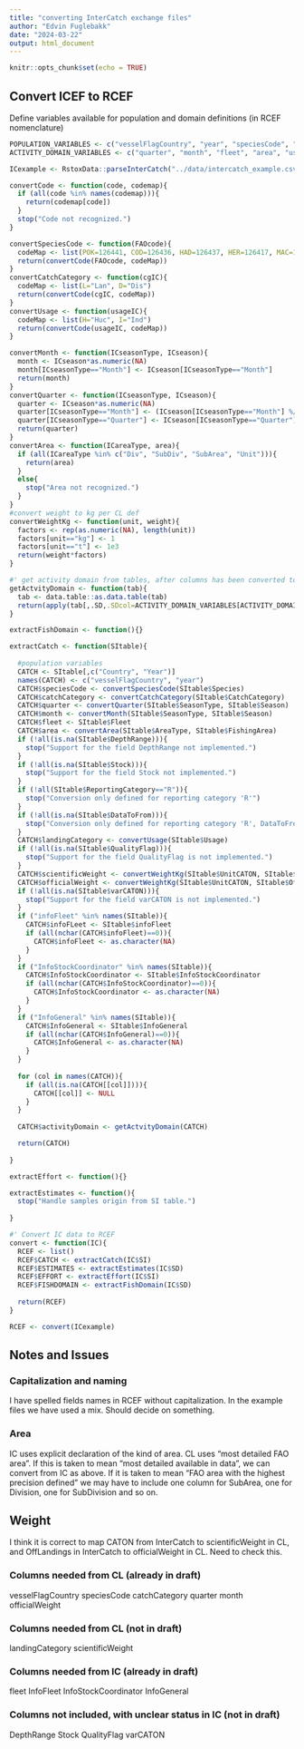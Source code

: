 ```yaml
---
title: "converting InterCatch exchange files"
author: "Edvin Fuglebakk"
date: "2024-03-22"
output: html_document
---
```


```r
knitr::opts_chunk$set(echo = TRUE)
```

## Convert ICEF to RCEF

Define variables available for population and domain definitions (in RCEF nomenclature)
```r
POPULATION_VARIABLES <- c("vesselFlagCountry", "year", "speciesCode", "catchCategory")
ACTIVITY_DOMAIN_VARIABLES <- c("quarter", "month", "fleet", "area", "usage")
```

```r
ICexample <- RstoxData::parseInterCatch("../data/intercatch_example.csv")
```

```r
convertCode <- function(code, codemap){
  if (all(code %in% names(codemap))){
    return(codemap[code])
  }
  stop("Code not recognized.")
}

convertSpeciesCode <- function(FAOcode){
  codeMap <- list(POK=126441, COD=126436, HAD=126437, HER=126417, MAC=127023)
  return(convertCode(FAOcode, codeMap))
}
convertCatchCategory <- function(cgIC){
  codeMap <- list(L="Lan", D="Dis")
  return(convertCode(cgIC, codeMap))
}
convertUsage <- function(usageIC){
  codeMap <- list(H="Huc", I="Ind")
  return(convertCode(usageIC, codeMap))
}

convertMonth <- function(ICseasonType, ICseason){
  month <- ICseason*as.numeric(NA)
  month[ICseasonType=="Month"] <- ICseason[ICseasonType=="Month"]
  return(month)
}
convertQuarter <- function(ICseasonType, ICseason){
  quarter <- ICseason*as.numeric(NA)
  quarter[ICseasonType=="Month"] <- (ICseason[ICseasonType=="Month"] %/% 4) +1
  quarter[ICseasonType=="Quarter"] <- ICseason[ICseasonType=="Quarter"]
  return(quarter)
}
convertArea <- function(ICareaType, area){
  if (all(ICareaType %in% c("Div", "SubDiv", "SubArea", "Unit"))){
    return(area)
  }
  else{
    stop("Area not recognized.")
  }
}
#convert weight to kg per CL def
convertWeightKg <- function(unit, weight){
  factors <- rep(as.numeric(NA), length(unit))
  factors[unit=="kg"] <- 1
  factors[unit=="t"] <- 1e3
  return(weight*factors)
}

#' get activity domain from tables, after columns has been converted to RCEF.
getActvityDomain <- function(tab){
  tab <- data.table::as.data.table(tab)
  return(apply(tab[,.SD,.SDcol=ACTIVITY_DOMAIN_VARIABLES[ACTIVITY_DOMAIN_VARIABLES %in% names(tab)]], 1, paste, collapse="/"))
}
```


```r
extractFishDomain <- function(){}
```

```r
extractCatch <- function(SItable){
  
  #population variables
  CATCH <- SItable[,c("Country", "Year")]
  names(CATCH) <- c("vesselFlagCountry", "year")
  CATCH$speciesCode <- convertSpeciesCode(SItable$Species)
  CATCH$catchCategory <- convertCatchCategory(SItable$CatchCategory)
  CATCH$quarter <- convertQuarter(SItable$SeasonType, SItable$Season)
  CATCH$month <- convertMonth(SItable$SeasonType, SItable$Season)
  CATCH$fleet <- SItable$Fleet
  CATCH$area <- convertArea(SItable$AreaType, SItable$FishingArea)
  if (!all(is.na(SItable$DepthRange))){
    stop("Support for the field DepthRange not implemented.")
  }
  if (!all(is.na(SItable$Stock))){
    stop("Support for the field Stock not implemented.")
  }
  if (!all(SItable$ReportingCategory=="R")){
    stop("Conversion only defined for reporting category 'R'")
  }
  if (!all(is.na(SItable$DataToFrom))){
    stop("Conversion only defined for reporting category 'R', DataToFrom should be NA.")
  }
  CATCH$landingCategory <- convertUsage(SItable$Usage)
  if (!all(is.na(SItable$QualityFlag))){
    stop("Support for the field QualityFlag is not implemented.")
  }
  CATCH$scientificWeight <- convertWeightKg(SItable$UnitCATON, SItable$CATON)
  CATCH$officialWeight <- convertWeightKg(SItable$UnitCATON, SItable$Offlandings)
  if (!all(is.na(SItable$varCATON))){
    stop("Support for the field varCATON is not implemented.")
  }
  if ("infoFleet" %in% names(SItable)){
    CATCH$infoFLeet <- SItable$infoFleet
    if (all(nchar(CATCH$infoFleet)==0)){
      CATCH$infoFleet <- as.character(NA)
    }
  }
  if ("InfoStockCoordinator" %in% names(SItable)){
    CATCH$InfoStockCoordinator <- SItable$InfoStockCoordinator    
    if (all(nchar(CATCH$InfoStockCoordinator)==0)){
      CATCH$InfoStockCoordinator <- as.character(NA)
    }
  }
  if ("InfoGeneral" %in% names(SItable)){
    CATCH$InfoGeneral <- SItable$InfoGeneral
    if (all(nchar(CATCH$InfoGeneral)==0)){
      CATCH$InfoGeneral <- as.character(NA)
    }
  }
  
  for (col in names(CATCH)){
    if (all(is.na(CATCH[[col]]))){
      CATCH[[col]] <- NULL
    }
  }
  
  CATCH$activityDomain <- getActvityDomain(CATCH)

  return(CATCH)
  
}
```

```r
extractEffort <- function(){}
```

```r
extractEstimates <- function(){
  stop("Handle samples origin from SI table.")
  
}
```

```r
#' Convert IC data to RCEF
convert <- function(IC){
  RCEF <- list()
  RCEF$CATCH <- extractCatch(IC$SI)
  RCEF$ESTIMATES <- extractEstimates(IC$SD)
  RCEF$EFFORT <- extractEffort(IC$SI)
  RCEF$FISHDOMAIN <- extractFishDomain(IC$SD)
  
  return(RCEF)
}
```

```r
RCEF <- convert(ICexample)
```


## Notes and Issues

### Capitalization and naming
I have spelled fields names in RCEF without capitalization. In the example files we have used a mix. Should decide on something.

### Area
IC uses explicit declaration of the kind of area. CL uses "most detailed FAO area". If this is taken to mean "most detailed available in data", we can convert from IC as above. If it is taken to mean "FAO area with the highest precision defined" we may have to include one column for SubArea, one for Division, one for SubDivision and so on.

## Weight
I think it is correct to map CATON from InterCatch to scientificWeight in CL, and OffLandings in InterCatch to officialWeight in CL. Need to check this.

### Columns needed from CL (already in draft)
vesselFlagCountry
speciesCode
catchCategory
quarter
month
officialWeight

### Columns needed from CL (not in draft)
landingCategory
scientificWeight

### Columns needed from IC (already in draft)
fleet
InfoFleet
InfoStockCoordinator
InfoGeneral

### Columns not included, with unclear status in IC (not in draft)
DepthRange
Stock
QualityFlag
varCATON